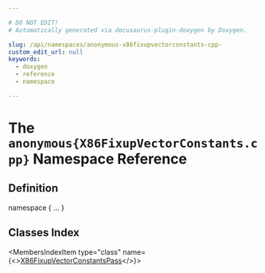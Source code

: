 ```yaml
---

# DO NOT EDIT!
# Automatically generated via docusaurus-plugin-doxygen by Doxygen.

slug: /api/namespaces/anonymous-x86fixupvectorconstants-cpp-
custom_edit_url: null
keywords:
  - doxygen
  - reference
  - namespace

---
```





# The `anonymous{X86FixupVectorConstants.cpp}` Namespace Reference

<DoxygenPage pluginConfig={pluginConfig}>



## Definition

<CodeBlock>namespace &#123; ... &#125;</CodeBlock>

## Classes Index

<MembersIndex>

<MembersIndexItem
  type="class"
  name={<><a href="/docs/api/classes/anonymous-namespace-x86fixupvectorconstants-cpp-/x86fixupvectorconstantspass">X86FixupVectorConstantsPass</a></>}>
</MembersIndexItem>

</MembersIndex>


</DoxygenPage>
